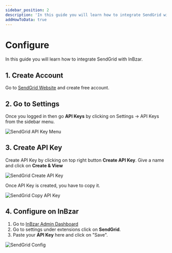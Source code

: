 ```yaml
---
sidebar_position: 2
description: 'In this guide you will learn how to integrate SendGrid with InBzar.'
addHowToData: true
---
```


# Configure

In this guide you will learn how to integrate SendGrid with InBzar.

## 1. Create Account

Go to [SendGrid Website](https://sendgrid.com) and create free account.

## 2. Go to Settings

Once you logged in then go **API Keys** by clicking on Settings → API Keys from the sidebar menu.

![SendGrid API Key Menu](/img/sendgrid-api-key-menu.png)

## 3. Create API Key

Create API Key by clicking on top right button **Create API Key**. Give a name and click on **Create & View**

![SendGrid Create API Key](/img/sendgrid-create-api-key.png)

Once API Key is created, you have to copy it.

![SendGrid Copy API Key](/img/sendgrid-copy-api-key.png)

## 4. Configure on InBzar

1. Go to [InBzar Admin Dashboard](https://admin.inbzar.com)
2. Go to settings under extensions click on **SendGrid**.
3. Paste your **API Key** here and click on "Save".

![SendGrid Config](/img/sendgrid-config.png)